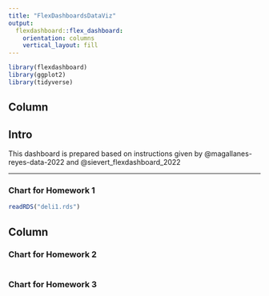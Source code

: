 ```yaml
---
title: "FlexDashboardsDataViz"
output: 
  flexdashboard::flex_dashboard:
    orientation: columns
    vertical_layout: fill
---
```


```r
library(flexdashboard)
library(ggplot2)
library(tidyverse)
```

Column {data-width=650}
-----------------------------------------------------------------------

## Intro {.sidebar}
This dashboard is prepared based on instructions given by @magallanes-reyes-data-2022 and @sievert_flexdashboard_2022

-----------------------------------------------------------------------

### Chart for Homework 1

```r
readRDS("deli1.rds")
```

Column {data-width=350}
-----------------------------------------------------------------------

### Chart for Homework 2

```r

```

### Chart for Homework 3

```r

```

